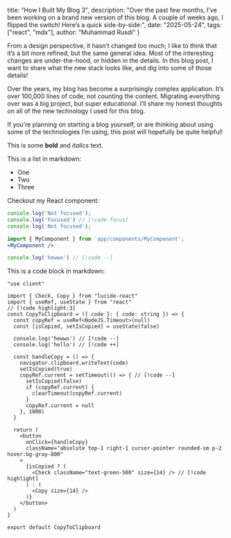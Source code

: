 
  title: "How I Built My Blog 3",
  description: "Over the past few months, I’ve been working on a brand new version of this blog. A couple of weeks ago, I flipped the switch! Here’s a quick side-by-side:",
  date: "2025-05-24",
  tags: ["react", "mdx"],
  author: "Muhammad Rusdi"
}

From a design perspective, it hasn’t changed too much; I like to think that it’s a bit more refined, but the same general idea. Most of the interesting changes are under-the-hood, or hidden in the details. In this blog post, I want to share what the new stack looks like, and dig into some of those details!

Over the years, my blog has become a surprisingly complex application. It’s over 100,000 lines of code, not counting the content. Migrating everything over was a big project, but super educational. I’ll share my honest thoughts on all of the new technology I used for this blog.

If you’re planning on starting a blog yourself, or are thinking about using some of the technologies I’m using, this post will hopefully be quite helpful!
 
This is some **bold** and _italics_ text.
 
This is a list in markdown:
 
- One
- Two
- Three
 
Checkout my React component:

```ts
console.log('Not focused');
console.log('Focused') // [!code focus]
console.log('Not focused');
```


```jsx copy="true" filename="index.js"
import { MyComponent } from 'app/components/MyComponent';
<MyComponent />
```

```ts
console.log('hewwo') // [!code --]
```
 
This is a code block in markdown:

```tsx
"use client"

import { Check, Copy } from "lucide-react"
import { useRef, useState } from "react"
// [!code highlight:3]
const CopyToClipboard = ({ code }: { code: string }) => {
  const copyRef = useRef<NodeJS.Timeout>(null)
  const [isCopied, setIsCopied] = useState(false)

  console.log('hewwo') // [!code --]
  console.log('hello') // [!code ++]

  const handleCopy = () => {
    navigator.clipboard.writeText(code)
    setIsCopied(true) 
    copyRef.current = setTimeout(() => { // [!code --]
      setIsCopied(false)
      if (copyRef.current) {
        clearTimeout(copyRef.current)
      }
      copyRef.current = null
    }, 1000)
  }

  return (
    <button
      onClick={handleCopy}
      className="absolute top-1 right-1 cursor-pointer rounded-sm p-2 hover:bg-gray-800"
    >
      {isCopied ? (
        <Check className="text-green-500" size={14} /> // [!code highlight]
      ) : (
        <Copy size={14} />
      )}
    </button>
  )
}

export default CopyToClipboard

```